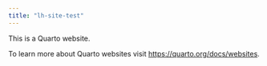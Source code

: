 ```yaml
---
title: "lh-site-test"
---
```


This is a Quarto website.

To learn more about Quarto websites visit <https://quarto.org/docs/websites>.
